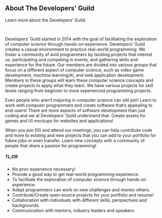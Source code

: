 
<Navigation />

<Container>


<br />

## About The Developers' Guild

Learn more about the Developers' Guild.

<br />

Developers’ Guild started in 2014 with the goal of facilitating the exploration of computer science through hands-on experience. Developers’ Guild creates a casual environment to practice real-world programming. We foster a community of avid programmers by tackling projects that interest us, participating and competing in events, and gathering skills and experience for the future. Our members are divided into various groups that focus on a different aspect of computer science, such as video game development, machine learning/AI, and web application development. Members in these groups will learn these computer science concepts and create projects to apply what they learn. We have various projects for skill levels ranging from beginner to more experienced programming projects.

Even people who aren’t majoring in computer science can still join! Learn to work with computer programmers and create software that’s appealing to end-users! There are more aspects of software development than just coding and we at Developers’ Guild understand that. Create assets for games and UI mockups for websites and applications!

When you join DG and attend our meetings, you can help contribute code and more to existing and new projects that you can add to your portfolio for future jobs or even transfer. Learn new concepts with a community of people that share a passion for programming!

##### TL;DR

- No prior experience necessary!
- Provide a good way to get real-world programming experience.
- To facilitate the exploration of computer science through hands-on experience.
- Adept programmers can work on new challenges and mentor others.
- Contribute/Create open-source projects for your portfolio and resume!
- Collaboration with individuals with different skills, perspectives and backgrounds.
- Communication with mentors, industry leaders and speakers.

</Container >


<br />
